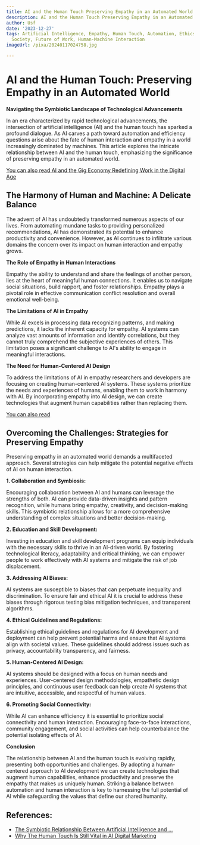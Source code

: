 ```yaml
---
title: AI and the Human Touch Preserving Empathy in an Automated World
description: AI and the Human Touch Preserving Empathy in an Automated World
author: Usf
date: '2023-12-27'
tags: Artificial Intelligence, Empathy, Human Touch, Automation, Ethics, Technology,
  Society, Future of Work, Human-Machine Interaction
imageUrl: /pixa/20240117024758.jpg

---
```

# AI and the Human Touch: Preserving Empathy in an Automated World

**Navigating the Symbiotic Landscape of  Technological Advancements**

In  an era  characterized by rapid technological advancements, the intersection of artificial intelligence (AI) and the human touch has sparked a profound  dialogue. As AI carves a path toward automation and efficiency questions arise about the fate  of human interaction and empathy in a  world increasingly dominated by machines. This article explores the intricate relationship between AI and the human touch, emphasizing the  significance of preserving empathy in an automated world.

[You can also read AI and  the Gig Economy Redefining Work in the Digital Age](AI%20and%20the%20Gig%20Economy%20Redefining%20Work%20in%20the%20Digital%20Age)


## The Harmony of Human and Machine: A Delicate Balance

The advent of AI has undoubtedly transformed numerous aspects  of our lives. From  automating mundane tasks to providing personalized recommendations, AI has demonstrated its potential to enhance productivity and convenience. However, as AI continues to infiltrate various domains the concern over its impact on human interaction and empathy grows.

**The  Role  of Empathy in Human Interactions**

Empathy the ability to understand and share the feelings of another person, lies at the heart of meaningful human connections. It enables us to  navigate social situations, build rapport, and foster relationships. Empathy  plays  a pivotal role in  effective communication conflict resolution  and overall  emotional well-being.

**The Limitations of AI in Empathy**

While AI excels in processing data recognizing patterns, and making  predictions, it lacks the inherent capacity for empathy. AI systems can analyze vast  amounts of  information  and identify correlations, but they cannot truly comprehend the subjective experiences of others. This limitation poses a significant challenge to AI's ability  to engage in meaningful interactions.

**The Need  for Human-Centered AI Design**

To address  the limitations of  AI in empathy researchers and developers are focusing on creating human-centered AI systems. These  systems prioritize the needs and experiences of humans, enabling them  to work in harmony with AI. By  incorporating empathy  into AI design, we can create technologies that augment human capabilities rather than replacing them.

[You can also read ]()


## Overcoming the Challenges: Strategies for Preserving Empathy

Preserving empathy in  an automated world demands a multifaceted approach.  Several strategies can help mitigate the potential negative effects of AI on  human interaction.

**1. Collaboration and Symbiosis:**

Encouraging collaboration between AI and humans can leverage the  strengths of both. AI can provide data-driven insights and pattern recognition, while humans bring empathy, creativity, and decision-making  skills. This symbiotic  relationship allows for a more comprehensive understanding of complex situations and better decision-making.

**2. Education and Skill Development:**

Investing in  education and skill development programs can equip individuals with the necessary skills to thrive in an AI-driven world. By  fostering technological literacy, adaptability and critical thinking, we can empower people to work effectively with AI systems and mitigate  the  risk of job displacement.

**3. Addressing AI Biases:**

AI systems are susceptible to biases that can perpetuate inequality  and discrimination. To ensure fair and  ethical AI it  is crucial to address these biases through rigorous testing bias mitigation techniques, and transparent algorithms.

**4. Ethical Guidelines and Regulations:**

Establishing ethical guidelines and regulations for AI development  and deployment can  help prevent potential  harms and ensure that AI systems align with societal values. These  guidelines should address issues such as privacy, accountability transparency, and fairness.

**5. Human-Centered  AI Design:**

AI systems should be designed with  a focus on human needs and experiences. User-centered design methodologies, empathetic  design principles, and continuous user feedback can help create  AI systems that are intuitive, accessible, and respectful of human values.

**6.  Promoting Social Connectivity:**

While AI can enhance  efficiency it is essential to prioritize social connectivity and human interaction. Encouraging  face-to-face interactions, community engagement, and social activities can  help counterbalance the potential isolating effects of AI.

**Conclusion**

The relationship between AI  and the  human touch is  evolving rapidly, presenting  both opportunities  and challenges. By adopting a human-centered  approach to AI development we can create technologies that augment human capabilities, enhance  productivity and preserve the empathy that makes  us uniquely human. Striking a  balance between automation and human interaction is key  to harnessing the full potential of AI while safeguarding the  values that define our shared humanity.

## References:
- [The Symbiotic Relationship Between Artificial Intelligence and ...](https://dhillemann.medium.com/the-symbiotic-relationship-between-artificial-intelligence-and-human-touch-a432f02b32c1?source=rss------digital_life-5)
- [Why The Human Touch Is Still Vital in AI Digital Marketing](https://seovendor.co/why-the-human-touch-is-still-vital-in-ai-digital-marketing/)
